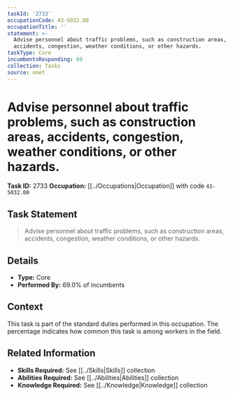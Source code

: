 ```yaml
---
taskId: '2733'
occupationCode: 43-5032.00
occupationTitle: ''
statement: >-
  Advise personnel about traffic problems, such as construction areas,
  accidents, congestion, weather conditions, or other hazards.
taskType: Core
incumbentsResponding: 69
collection: Tasks
source: onet
---
```

# Advise personnel about traffic problems, such as construction areas, accidents, congestion, weather conditions, or other hazards.

**Task ID:** 2733
**Occupation:** [[../Occupations|Occupation]] with code `43-5032.00`

## Task Statement

> Advise personnel about traffic problems, such as construction areas, accidents, congestion, weather conditions, or other hazards.

## Details

- **Type:** Core
- **Performed By:** 69.0% of incumbents

## Context

This task is part of the standard duties performed in this occupation. The percentage indicates how common this task is among workers in the field.

## Related Information

- **Skills Required:** See [[../Skills|Skills]] collection
- **Abilities Required:** See [[../Abilities|Abilities]] collection
- **Knowledge Required:** See [[../Knowledge|Knowledge]] collection

